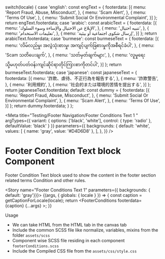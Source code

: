
  switch(locale) {
    case 'english': const engText = { footerdata: [{
      menu: 'Report Fraud, Abuse, Misconduct',
    },
    {
      menu: 'Scam Alert',
    }, 
    {
      menu: 'Terms Of Use',
    }, 
    {
      menu: 'Submit Social Or Environmental Complaint',
    }]
    }; return engText.footerdata;
    case 'arabic': const arabicText = { footerdata: [{
     menu: 'الإبلاغ عن الاحتيال والإساءة وسوء السلوك',
    },
    {
      menu: 'تنبيه احتيال',
    }, 
    {
      menu: 'تعليمات الاستخدام',
    }, 
    {
      menu: 'إرسال شكوى اجتماعية أو بيئية',
    }]
    }; return arabicText.footerdata;
    case 'burmese': const burmeseText = { footerdata: [{
      menu: 'လိမ်လည်မှု၊ အလွဲသုံးစားမှု၊ အကျင့်ပျက်ခြစားမှုကိုအစီရင်ခံပါ',
    },
    {
      menu: 'Scam သတိပေးချက်',
    }, 
    {
      menu: 'သတ်မှတ်ချက်များ',
    }, 
    {
      menu: 'လူမှုရေးသို့မဟုတ်ပတ်ဝန်းကျင်ဆိုင်ရာတိုင်ကြားစာကိုတင်ပါ',
    }]
    }; return burmeseText.footerdata;
    case 'japanese': const japaneseText = { footerdata: [{
      menu: '詐欺、虐待、不正行為を報告する',
    },
    {
      menu: '詐欺警告',
    }, 
    {
      menu: '利用規約',
    }, 
    {
      menu: '社会的または環境的苦情を提出する',
    }]
    }; return japaneseText.footerdata;
    default:
      const dummy =  { footerdata: [{
     menu: 'Report Fraud, Abuse, Misconduct',
    }, 
    {
      menu: 'Submit Social Or Environmental Complaint',
    },
    {
      menu: 'Scam Alert',
    }, 
    {
      menu: 'Terms Of Use',
    }]
    };
    return dummy.footerdata;
  }
};


<Meta title="Testing/Footer Navigation/Footer Conditions Text 1 " 
  argTypes={{
      variant: {
          options: ['black', 'white'],
          control: { type: 'radio' },
          defaultValue: 'black'
      }
  }}
  parameters={{
    backgrounds: {
      default: 'white',
      values: [
        { name: 'gray', value: '#D4D6D8' },
      ],
    },
  }} 
/>

<style>{`
  .subheading {
    font-weight: 700;
    font-size: 18px;
    color: #666;
    letter-spacing: 1.5px;
    line-height: 24px;
    margin-bottom: 12px;
    margin-top: 40px;
  }  
   .subheading2 {
    font-weight: 700;
    font-size: 14px;
    color: #666;
    letter-spacing: 1.5px;
    line-height: 24px;
    margin-bottom: 12px;
  } 
  .css-zgt7u1 {
    background: #D4D6D8;
  }
  div[id^="story--molecules-footer-navigation-footer-log"] {
    display: inline-block;
    border: 1px solid #000;
    padding: 10px;
    align-items: center;
    margin: 25px 25px 25px 0;
  }
`}</style>


# Footer Condition Text block Component

Footer Condition Text block used to show the content in the footer section related terms Condition and other rules.

<Story name="Footer Conditions Text 1" parameters={{ backgrounds: { default: 'gray'}}}>
  {(args, { globals: { locale } }) => {
    const caption = getCaptionForLocale(locale);
    return <FooterConditions  footerdata={caption} {...args} ></FooterConditions>;
  }}
</Story>


<div className="subheading">Usage</div>
<ul>
<li>We can take HTML from the HTML tab in the canvas tab</li>
<li>Include the common SCSS file like normalize, variables, mixins from the folder <code>assets/scss</code></li>
<li>Component wise SCSS file residing in each component <code>footerConditions.scss</code></li>
<li>Include the Compiled CSS file from the <code>assets/css/style.css</code></li>
</ul>
